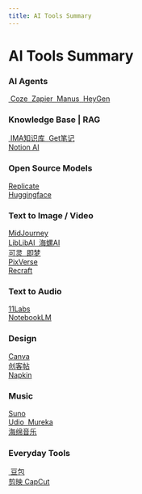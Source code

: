 ```yaml
---
title: AI Tools Summary
---
```



# AI Tools Summary

<div className="tools-gallery">
  <div className="tool-category">
    <h3>AI Agents</h3>
    <div className="tools-grid">
      <a href="https://www.coze.com/" target="_blank" title="AI Agent">
        <Image img={CozeStore} className="tool-image" />
        <span>Coze</span>
      </a>
      <a href="https://zapier.com/" target="_blank" title="Workflow Automation">
        <Image img={Zapier} className="tool-image" />
        <span>Zapier</span>
      </a>
      <a href="https://manus.im/" target="_blank" title="套壳组装机">
        <Image img={Manus} className="tool-image" />
        <span>Manus</span>
      </a>
      <a href="https://app.heygen.com/guest/templates?cid=5e24983e" target="_blank" title="播报数字人">
        <Image img={HeyGen} className="tool-image" />
        <span>HeyGen</span>
      </a>
    </div>
  </div>

  <div className="tool-category">
    <h3>Knowledge Base | RAG</h3>
    <div className="tools-grid">
      <a href="https://ima.qq.com/" target="_blank" title="微信亲生的知识库">
        <Image img={ImaPng} className="tool-image" />
        <span>IMA知识库</span>
      </a>
      <a href="https://www.biji.com/" target="_blank" title="语音输入 自动总结">
        <Image img={GetPng} className="tool-image" />
        <span>Get笔记</span>
      </a>
      <a href="https://www.notion.so/product/ai" target="_blank" title="笔记之王">
        <div className="svg-container">
          <NotionSvg width="100" height="100" />
        </div>
        <span>Notion AI</span>
      </a>
    </div>
  </div>

  <div className="tool-category">
    <h3>Open Source Models</h3>
    <div className="tools-grid">
      <a href="https://replicate.com/explore" target="_blank" title="开原模型精中选优">
        <div className="svg-container">
          <ReplicateSvg width="100" height="100" />
        </div>
        <span>Replicate</span>
      </a>
      <a href="https://huggingface.co/" target="_blank" title="ML之模型和数据的总库">
        <div className="svg-container">
          <HuggingfaceSvg width="100" height="100" />
        </div>
        <span>Huggingface</span>
      </a>
    </div>
  </div>

  <div className="tool-category">
    <h3>Text to Image / Video</h3>
    <div className="tools-grid">
      <a href="https://www.midjourney.com/" target="_blank" title="文生图之王">
        <div className="svg-container">
          <MidJourneySvg width="100" height="100" />
        </div>
        <span>MidJourney</span>
      </a>
      <a href="https://www.liblib.art/" target="_blank" title="模型无数 一键生图">
        <div className="svg-container">
          <LibLibSvg width="100" height="100" />
        </div>
        <span>LibLibAI</span>
      </a>
      <a href="https://hailuoai.video/" target="_blank" title="视频优质">
        <Image img={HaiLuoPng} className="tool-image" />
        <span>海螺AI</span>
      </a>
      <a href="https://www.klingai.com/global/" target="_blank" title="文生视频 快手亲生">
        <div className="svg-container">
          <KlingSvg width="100" height="100" />
        </div>
        <span>可灵</span>
      </a>
      <a href="https://jimeng.jianying.com/" target="_blank" title="剪映旗下 字节亲生">
        <Image img={JiMengPng} className="tool-image" />
        <span>即梦</span>
      </a>
      <a href="https://www.pixverse.ai/" target="_blank" title="3D 视频高清">
        <div className="svg-container">
          <PixVerseSvg width="100" height="100" />
        </div>
        <span>PixVerse</span>
      </a>
      <a href="https://www.recraft.ai/" target="_blank" title="AI修图Pro">
        <div className="svg-container">
          <RecraftSvg width="100" height="100" />
        </div>
        <span>Recraft</span>
      </a>
    </div>
  </div>

  <div className="tool-category">
    <h3>Text to Audio</h3>
    <div className="tools-grid">
      <a href="https://elevenlabs.io/" target="_blank" title="字幕变音频 声音克隆">
        <div className="svg-container">
          <ElevenLabsSvg width="100" height="100" />
        </div>
        <span>11Labs</span>
      </a>
      <a href="https://notebooklm.google.com/" target="_blank" title="创作podcast播客">
        <div className="svg-container">
          <NotebookLmSvg width="300" height="100" />
        </div>
        <span>NotebookLM</span>
      </a>
    </div>
  </div>

  <div className="tool-category">
    <h3>Design</h3>
    <div className="tools-grid">
      <a href="https://www.canva.com/" target="_blank" title="Pro设计之王">
        <div className="svg-container">
          <CanvaSvg width="100" height="100" />
        </div>
        <span>Canva</span>
      </a>
      <a href="https://www.chuangkit.com/" target="_blank" title="模版精选">
        <div className="svg-container">
          <ChuangkitSvg width="100" height="100" />
        </div>
        <span>创客帖</span>
      </a>
      <a href="https://www.napkin.ai/" target="_blank" title="极简">
        <div className="svg-container">
          <NapkinSvg width="100" height="100" />
        </div>
        <span>Napkin</span>
      </a>
    </div>
  </div>

  <div className="tool-category">
    <h3>Music</h3>
    <div className="tools-grid">
      <a href="https://suno.ai/" target="_blank" title="歌词变歌曲">
        <div className="svg-container">
          <SunoSvg width="100" height="100" />
        </div>
        <span>Suno</span>
      </a>
      <a href="https://www.udio.com/" target="_blank" title="音乐生成">
        <div className="svg-container">
          <UdioSvg width="100" height="100" />
        </div>
        <span>Udio</span>
      </a>
      <a href="https://mureka.ai/" target="_blank" title="音乐制作">
        <Image img={MurekaPng} className="tool-image" />
        <span>Mureka</span>
      </a>
      <a href="https://www.haimian.com/" target="_blank" title="AI音乐平台">
        <div className="svg-container">
          <HaimianSvg width="150" height="100" />
        </div>
        <span>海绵音乐</span>
      </a>
    </div>
  </div>

  <div className="tool-category">
    <h3>Everyday Tools</h3>
    <div className="tools-grid">
      <a href="https://www.doubao.ai/" target="_blank" title="百度出品">
        <Image img={DoubaoPng} className="tool-image" />
        <span>豆包</span>
      </a>
      <a href="https://www.capcut.com/" target="_blank" title="视频剪辑">
        <div className="svg-container">
          <CapcutSvg width="100" height="100" />
        </div>
        <span>剪映 CapCut</span>
      </a>
    </div>
  </div>
</div>

<style>
{`
  .tools-gallery {
    margin-top: 2rem;
  }
  
  .tool-category {
    margin-bottom: 2rem;
  }
  
  .tools-grid {
    display: grid;
    grid-template-columns: repeat(auto-fill, minmax(150px, 1fr));
    gap: 1.5rem;
  }
  
  .tools-grid a {
    display: flex;
    flex-direction: column;
    align-items: center;
    text-decoration: none;
    color: inherit;
    border: 1px solid #eaeaea;
    border-radius: 8px;
    padding: 1rem;
    transition: all 0.3s ease;
  }
  
  .tools-grid a:hover {
    transform: translateY(-5px);
    box-shadow: 0 5px 15px rgba(0,0,0,0.1);
  }
  
  .tool-image {
    width: 100px;
    height: 100px;
    object-fit: contain;
    margin-bottom: 0.5rem;
  }
  
  .svg-container {
    display: flex;
    justify-content: center;
    align-items: center;
    width: 100px;
    height: 100px;
    margin-bottom: 0.5rem;
  }
  
  .tools-grid a span {
    text-align: center;
    font-weight: 500;
  }
`}
</style> 